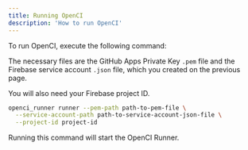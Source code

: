 ```yaml
---
title: Running OpenCI
description: 'How to run OpenCI'
---
```


To run OpenCI, execute the following command:

The necessary files are the GitHub Apps Private Key `.pem` file and the Firebase service account `.json` file, which you created on the previous page.

You will also need your Firebase project ID.

<CodeGroup>

  ```bash macOS
  openci_runner runner --pem-path path-to-pem-file \
    --service-account-path path-to-service-account-json-file \
    --project-id project-id
  ```

</CodeGroup>

Running this command will start the OpenCI Runner.
